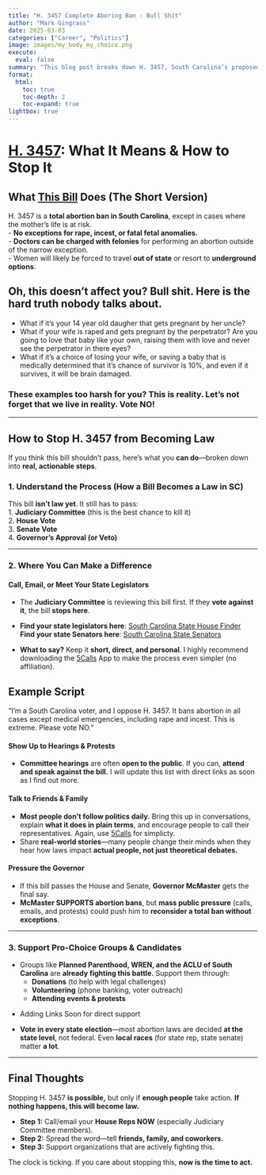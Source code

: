 ```yaml
---
title: "H. 3457 Complete Aboring Ban - Bull Shit"
author: "Mark Gingrass"
date: 2025-03-03
categories: ["Career", "Politics"]
image: images/my_body_my_choice.png
execute:
  eval: false
summary: "This blog post breaks down H. 3457, South Carolina’s proposed total abortion ban, in plain language so that everyone can understand its real-world impacts."
format:
  html:
    toc: true
    toc-depth: 2
    toc-expand: true
lightbox: true
---
```


# **[H. 3457](https://www.scstatehouse.gov/sess126_2025-2026/bills/3457.htm): What It Means & How to Stop It**

## **What [This Bill](https://www.scstatehouse.gov/sess126_2025-2026/bills/3457.htm) Does (The Short Version)**  
H. 3457 is a **total abortion ban in South Carolina**, except in cases where the mother’s life is at risk.  
- **No exceptions for rape, incest, or fatal fetal anomalies.**  
- **Doctors can be charged with felonies** for performing an abortion outside of the narrow exception.  
- Women will likely be forced to travel **out of state** or resort to **underground options**.

:::{.callout-warning collapse=false appearance='default' icon=true}
## Oh, this doesn't affect you? Bull shit. Here is the hard truth nobody talks about.
- What if it's your 14 year old daugher that gets pregnant by her uncle?
- What if your wife is raped and gets pregnant by the perpetrator? Are you going to love that baby like your own, raising them with love and never see the perpetrator in there eyes?
- What if it's a choice of losing your wife, or saving a baby that is medically determined that it's chance of survivor is 10%, and even if it survives, it will be brain damaged. 

### **These examples too harsh for you? This is reality. Let's not forget that we live in reality. Vote NO!**
:::


---

## **How to Stop H. 3457 from Becoming Law**  

If you think this bill shouldn’t pass, here’s what you **can do**—broken down into **real, actionable steps**.  

### **1. Understand the Process (How a Bill Becomes a Law in SC)**  
This bill **isn’t law yet**. It still has to pass:  
1. **Judiciary Committee** (this is the best chance to kill it)  
2. **House Vote**  
3. **Senate Vote**  
4. **Governor’s Approval (or Veto)**  

---

### **2. Where You Can Make a Difference**  
#### **Call, Email, or Meet Your State Legislators**  
- The **Judiciary Committee** is reviewing this bill first. If they **vote against it**, the bill **stops here**.  
- **Find your state legislators here**: [South Carolina State House Finder](https://www.scstatehouse.gov/member.php?chamber=H)\
**Find your state Senators here**: [South Carolina State Senators](https://www.scstatehouse.gov/member.php?chamber=S)

- **What to say?** Keep it **short, direct, and personal**. I highly recommend downloading the [5Calls](https://5calls.org/) App to make the process even simpler (no affiliation).
    
:::{.callout-tip collapse=false appearance='default' icon=true}
## Example Script
"I'm a South Carolina voter, and I oppose H. 3457. It bans abortion in all cases except medical emergencies, including rape and incest. This is extreme. Please vote NO."  
:::

#### **Show Up to Hearings & Protests**  
- **Committee hearings** are often **open to the public**. If you can, **attend and speak against the bill.** I will update this list with direct links as soon as I find out more. 

#### **Talk to Friends & Family**  
- **Most people don’t follow politics daily.** Bring this up in conversations, explain **what it does in plain terms**, and encourage people to call their representatives. Again, use [5Calls](https://5calls.org/) for simplicty.   
- Share **real-world stories**—many people change their minds when they hear how laws impact **actual people, not just theoretical debates.**  

#### **Pressure the Governor**  
- If this bill passes the House and Senate, **Governor McMaster** gets the final say.  
- **McMaster SUPPORTS abortion bans**, but **mass public pressure** (calls, emails, and protests) could push him to **reconsider a total ban without exceptions**.  

---

### **3. Support Pro-Choice Groups & Candidates**  
- Groups like **Planned Parenthood, WREN, and the ACLU of South Carolina** are **already fighting this battle.** Support them through:  
    - **Donations** (to help with legal challenges)  
    - **Volunteering** (phone banking, voter outreach)  
    - **Attending events & protests**  

:::{.callout-note collapse=false appearance='default' icon=true}
- Adding Links Soon for direct support
:::


- **Vote in every state election**—most abortion laws are decided **at the state level**, not federal. Even **local races** (for state rep, state senate) matter **a lot**.  

---

## **Final Thoughts**  
Stopping H. 3457 **is possible,** but only if **enough people** take action. **If nothing happens, this will become law.**  

- **Step 1:** Call/email your **House Reps NOW** (especially Judiciary Committee members).  
- **Step 2:** Spread the word—tell **friends, family, and coworkers.**  
- **Step 3:** Support organizations that are actively fighting this.  

The clock is ticking. If you care about stopping this, **now is the time to act.**  
